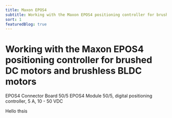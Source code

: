 ```yaml
---
title: Maxon EPOS4
subtitle: Working with the Maxon EPOS4 positioning controller for brushed DC motors and brushless BLDC motors
sort: 1
featuredBlog: true
---
```




# Working with the Maxon EPOS4 positioning controller for brushed DC motors and brushless BLDC motors

EPOS4 Connector Board 50/5
EPOS4 Module 50/5, digital positioning controller, 5 A, 10 - 50 VDC

<TitleImage image={epos4_compact_50_5} alt="EPOS 50/5"/>

Hello thsis
